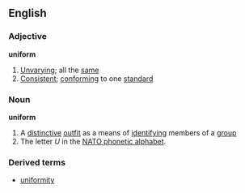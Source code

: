 ==English==
===Adjective===
'''uniform'''
#[[Unvarying]]; all the [[same]]
#[[Consistent]]; [[conform]]ing to one [[standard]]
===Noun===
'''uniform'''
#A [[distinctive]] [[outfit]] as a means of [[identify]]ing members of a [[group]]
#The letter ''U'' in the [[NATO phonetic alphabet]].
===Derived terms===
*[[uniformity]]